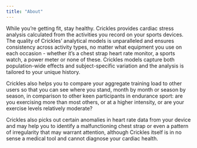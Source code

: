 ```yaml
---
title: "About"
---
```


While you’re getting fit, stay healthy. Crickles provides cardiac stress analysis calculated from the activities you record on your sports devices. The quality of Crickles' analytical models is unparalleled and ensures consistency across activity types, no matter what equipment you use on each occasion - whether it's a chest strap heart rate monitor, a sports watch, a power meter or none of these. Crickles models capture both population-wide effects and subject-specific variation and the analysis is tailored to your unique history.

Crickles also helps you to compare your aggregate training load to other users so that you can see where you stand, month by month or season by season, in comparison to other keen participants in endurance sport: are you exercising more than most others, or at a higher intensity, or are your exercise levels relatively moderate?

Crickles also picks out certain anomalies in heart rate data from your device and may help you to identify a malfunctioning chest strap or even a pattern of irregularity that may warrant attention, although Crickles itself is in no sense a medical tool and cannot diagnose your cardiac health.

